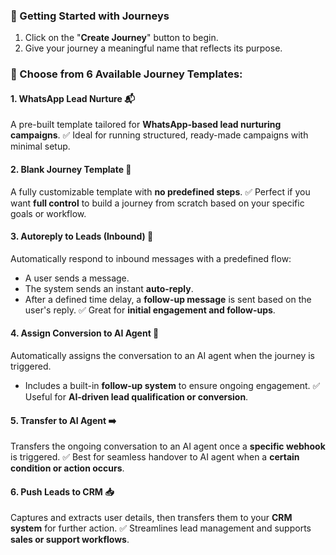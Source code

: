 ### 🚀 Getting Started with Journeys

1. Click on the "**Create Journey**" button to begin.
2. Give your journey a meaningful name that reflects its purpose.

### 🧩 Choose from 6 Available Journey Templates:

#### 1. WhatsApp Lead Nurture 📬
A pre-built template tailored for **WhatsApp-based lead nurturing campaigns**.
✅ Ideal for running structured, ready-made campaigns with minimal setup.

#### 2. Blank Journey Template 📝
A fully customizable template with **no predefined steps**.
✅ Perfect if you want **full control** to build a journey from scratch based on your specific goals or workflow.

#### 3. Autoreply to Leads (Inbound) 💬
Automatically respond to inbound messages with a predefined flow:
* A user sends a message.
* The system sends an instant **auto-reply**.
* After a defined time delay, a **follow-up message** is sent based on the user's reply.
✅ Great for **initial engagement and follow-ups**.

#### 4. Assign Conversion to AI Agent 🤖
Automatically assigns the conversation to an AI agent when the journey is triggered.
* Includes a built-in **follow-up system** to ensure ongoing engagement.
✅ Useful for **AI-driven lead qualification or conversion**.

#### 5. Transfer to AI Agent ➡️
Transfers the ongoing conversation to an AI agent once a **specific webhook** is triggered.
✅ Best for seamless handover to AI agent when a **certain condition or action occurs**.

#### 6. Push Leads to CRM 📥
Captures and extracts user details, then transfers them to your **CRM system** for further action.
✅ Streamlines lead management and supports **sales or support workflows**.